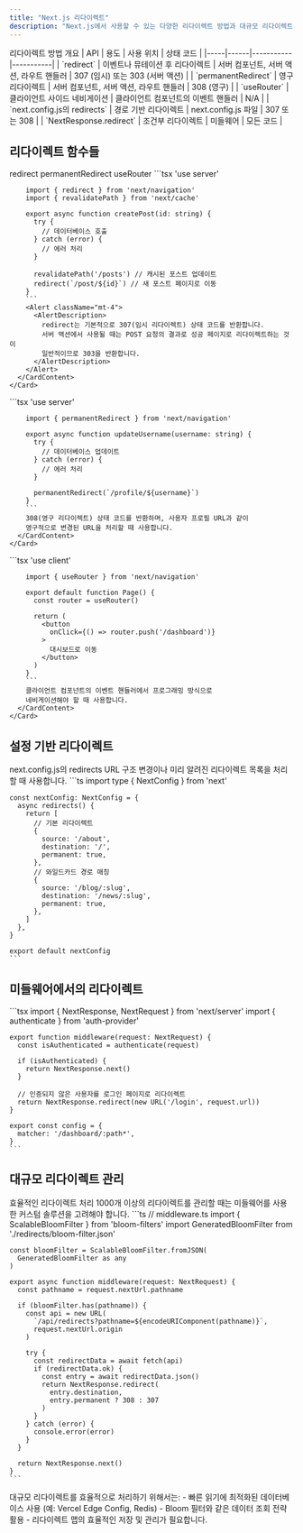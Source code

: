 ```yaml
---
title: "Next.js 리다이렉트"
description: "Next.js에서 사용할 수 있는 다양한 리다이렉트 방법과 대규모 리다이렉트 관리 방법을 알아봅니다"
---
```



<Card className="mb-6">
  <CardHeader>
    <CardTitle>리다이렉트 방법 개요</CardTitle>
  </CardHeader>
  <CardContent>
    | API | 용도 | 사용 위치 | 상태 코드 |
    |-----|------|-----------|-----------|
    | `redirect` | 이벤트나 뮤테이션 후 리다이렉트 | 서버 컴포넌트, 서버 액션, 라우트 핸들러 | 307 (임시) 또는 303 (서버 액션) |
    | `permanentRedirect` | 영구 리다이렉트 | 서버 컴포넌트, 서버 액션, 라우트 핸들러 | 308 (영구) |
    | `useRouter` | 클라이언트 사이드 네비게이션 | 클라이언트 컴포넌트의 이벤트 핸들러 | N/A |
    | `next.config.js의 redirects` | 경로 기반 리다이렉트 | next.config.js 파일 | 307 또는 308 |
    | `NextResponse.redirect` | 조건부 리다이렉트 | 미들웨어 | 모든 코드 |
  </CardContent>
</Card>

## 리다이렉트 함수들

<Tabs defaultValue="redirect" className="mb-6">
  <TabsList>
    <TabsTrigger value="redirect">redirect</TabsTrigger>
    <TabsTrigger value="permanent">permanentRedirect</TabsTrigger>
    <TabsTrigger value="router">useRouter</TabsTrigger>
  </TabsList>
  
  <TabsContent value="redirect">
    <Card>
      <CardContent>
        ```tsx
        'use server'
        
        import { redirect } from 'next/navigation'
        import { revalidatePath } from 'next/cache'
        
        export async function createPost(id: string) {
          try {
            // 데이터베이스 호출
          } catch (error) {
            // 에러 처리
          }
          
          revalidatePath('/posts') // 캐시된 포스트 업데이트
          redirect(`/post/${id}`) // 새 포스트 페이지로 이동
        }
        ```
        <Alert className="mt-4">
          <AlertDescription>
            redirect는 기본적으로 307(임시 리다이렉트) 상태 코드를 반환합니다.
            서버 액션에서 사용될 때는 POST 요청의 결과로 성공 페이지로 리다이렉트하는 것이
            일반적이므로 303을 반환합니다.
          </AlertDescription>
        </Alert>
      </CardContent>
    </Card>
  </TabsContent>
  
  <TabsContent value="permanent">
    <Card>
      <CardContent>
        ```tsx
        'use server'
        
        import { permanentRedirect } from 'next/navigation'
        
        export async function updateUsername(username: string) {
          try {
            // 데이터베이스 업데이트
          } catch (error) {
            // 에러 처리
          }
          
          permanentRedirect(`/profile/${username}`)
        }
        ```
        308(영구 리다이렉트) 상태 코드를 반환하며, 사용자 프로필 URL과 같이 
        영구적으로 변경된 URL을 처리할 때 사용합니다.
      </CardContent>
    </Card>
  </TabsContent>
  
  <TabsContent value="router">
    <Card>
      <CardContent>
        ```tsx
        'use client'
        
        import { useRouter } from 'next/navigation'
        
        export default function Page() {
          const router = useRouter()
          
          return (
            <button 
              onClick={() => router.push('/dashboard')}
            >
              대시보드로 이동
            </button>
          )
        }
        ```
        클라이언트 컴포넌트의 이벤트 핸들러에서 프로그래밍 방식으로 
        네비게이션해야 할 때 사용합니다.
      </CardContent>
    </Card>
  </TabsContent>
</Tabs>

## 설정 기반 리다이렉트

<Card className="mb-6">
  <CardHeader>
    <CardTitle>next.config.js의 redirects</CardTitle>
    <CardDescription>
      URL 구조 변경이나 미리 알려진 리다이렉트 목록을 처리할 때 사용합니다.
    </CardDescription>
  </CardHeader>
  <CardContent>
    ```ts
    import type { NextConfig } from 'next'
    
    const nextConfig: NextConfig = {
      async redirects() {
        return [
          // 기본 리다이렉트
          {
            source: '/about',
            destination: '/',
            permanent: true,
          },
          // 와일드카드 경로 매칭
          {
            source: '/blog/:slug',
            destination: '/news/:slug',
            permanent: true,
          },
        ]
      },
    }
    
    export default nextConfig
    ```
  </CardContent>
</Card>

## 미들웨어에서의 리다이렉트

<Card className="mb-6">
  <CardContent>
    ```tsx
    import { NextResponse, NextRequest } from 'next/server'
    import { authenticate } from 'auth-provider'
    
    export function middleware(request: NextRequest) {
      const isAuthenticated = authenticate(request)
      
      if (isAuthenticated) {
        return NextResponse.next()
      }
      
      // 인증되지 않은 사용자를 로그인 페이지로 리다이렉트
      return NextResponse.redirect(new URL('/login', request.url))
    }
    
    export const config = {
      matcher: '/dashboard/:path*',
    }
    ```
  </CardContent>
</Card>

## 대규모 리다이렉트 관리

<Card className="mb-6">
  <CardHeader>
    <CardTitle>효율적인 리다이렉트 처리</CardTitle>
    <CardDescription>
      1000개 이상의 리다이렉트를 관리할 때는 미들웨어를 사용한 커스텀 솔루션을 고려해야 합니다.
    </CardDescription>
  </CardHeader>
  <CardContent>
    ```ts
    // middleware.ts
    import { ScalableBloomFilter } from 'bloom-filters'
    import GeneratedBloomFilter from './redirects/bloom-filter.json'
    
    const bloomFilter = ScalableBloomFilter.fromJSON(
      GeneratedBloomFilter as any
    )
    
    export async function middleware(request: NextRequest) {
      const pathname = request.nextUrl.pathname
      
      if (bloomFilter.has(pathname)) {
        const api = new URL(
          `/api/redirects?pathname=${encodeURIComponent(pathname)}`,
          request.nextUrl.origin
        )
        
        try {
          const redirectData = await fetch(api)
          if (redirectData.ok) {
            const entry = await redirectData.json()
            return NextResponse.redirect(
              entry.destination,
              entry.permanent ? 308 : 307
            )
          }
        } catch (error) {
          console.error(error)
        }
      }
      
      return NextResponse.next()
    }
    ```
  </CardContent>
</Card>

<Alert className="mt-6 bg-blue-50">
  <AlertDescription>
    대규모 리다이렉트를 효율적으로 처리하기 위해서는:
    - 빠른 읽기에 최적화된 데이터베이스 사용 (예: Vercel Edge Config, Redis)
    - Bloom 필터와 같은 데이터 조회 전략 활용
    - 리다이렉트 맵의 효율적인 저장 및 관리가 필요합니다.
  </AlertDescription>
</Alert>